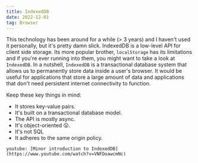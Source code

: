 ```yaml
---
title: IndexedDB
date: 2022-12-01
tag: Browser
---
```



This technology has been around for a while (> 3 years) and I haven't used it personally, but it's pretty damn slick. IndexedDB is a low-level API for client side storage. Its more popular brother, `localStorage` has its limitations and if you're 
ever running into them, you might want to take a look at `IndexedDB`. In a nutshell, `IndexedDB` is a transactional database system that allows us to permanently store data inside a user's browser. It would be useful for applications that store a large amount of data and 
applications that don't need persistent internet connectivity to function. 

Keep these key things in mind:

- It stores key-value pairs. 
- It's built on a transactional database model.
- The API is mostly async.
- It's object-oriented 😲. 
- It's not SQL
- It adheres to the same origin policy.


`youtube: [Minor introduction to IndexedDB](https://www.youtube.com/watch?v=VNFDoawcmNc)`
